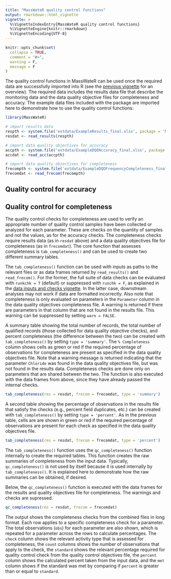 ```yaml
---
title: "MassWateR quality control functions"
output: rmarkdown::html_vignette
vignette: >
  %\VignetteIndexEntry{MassWateR quality control functions}
  %\VignetteEngine{knitr::rmarkdown}
  %\VignetteEncoding{UTF-8}
---
```


```r
knitr::opts_chunk$set(
  collapse = TRUE,
  comment = "#>", 
  warning = F, 
  message = F
)
```

The quality control functions in MassWateR can be used once the required data are successfully imported into R (see the [previous vignette](https://massbays-tech.github.io/MassWateR/articles/datainput.html) for an overview).  The required data includes the results data file that describe the monitoring data and the data quality objective files for completeness and accuracy.  The example data files included with the package are imported here to demonstrate how to use the quality control functions:

```r
library(MassWateR)

# import results data
respth <- system.file('extdata/ExampleResults_final.xlsx', package = 'MassWateR')
resdat <- read_results(respth)

# import data quality objectives for accuracy
accpth <- system.file('extdata/ExampleDQOAccuracy_final.xlsx', package = 'MassWateR')
accdat <- read_acc(accpth)

# import data quality objectives for completeness
frecompth <- system.file('extdata/ExampleDQOFrequencyCompleteness_final.xlsx', package = 'MassWateR')
frecomdat <- read_frecom(frecompth)
```

## Quality control for accuracy

## Quality control for completeness

The quality control checks for completeness are used to verify an appropriate number of quality control samples have been collected or analyzed for each parameter.  These are checks on the quantity of samples and not the values, as for the accuracy checks.  The completeness checks require results data (as in `resdat` above) and a data quality objectives file for completeness (as in `frecomdat`).  The core function that assesses completeness is `tab_completeness()` and can be used to create two different summary tables.  

The `tab_completeness()` function can be used with inputs as paths to the relevant files or as data frames returned by `read_results()` and `read_frecom()`.  For the former, the full suite of data checks can be evaluated with `runkchk = T` (default) or suppressed with `runchk = F`, as explained in the [data inputs and checks vignette](https://massbays-tech.github.io/MassWateR/articles/datainput.html).  In the latter case, downstream analyses may not work if data are formatted incorrectly.  Also note that completeness is only evaluated on parameters in the `Parameter` column in the data quality objectives completeness file.  A warning is returned if there are parameters in that column that are not found in the results file.  This warning can be suppressed by setting `warn = FALSE`. 

A summary table showing the total number of records, the total number of qualified records (those collected for data quality objective checks), and percent completeness (the difference between the two) can be created with `tab_completeness()` by setting `type = 'summary'`.  The `% Completeness` column shows cells as green or red if the required percentage of observations for completeness are present as specified in the data quality objectives file. Note that a warning message is returned indicating that the parameter `Chloride` was found in the data quality objectives file, but was not found in the results data. Completeness checks are done only on parameters that are shared between the two.  The function is also executed with the data frames from above, since they have already passed the internal checks. 

```r
tab_completeness(res = resdat, frecom = frecomdat, type = 'summary')
```

A second table showing the percentage of observations in the results file that satisfy the checks (e.g., percent field duplicates, etc.) can be created with `tab_completeness()` by setting `type = 'percent'`.  As in the previous table, cells are are shown in green or red if the required percentage of observations are present for each check as specified in the data quality objectives file.

```r
tab_completeness(res = resdat, frecom = frecomdat, type = 'percent')
```

The `tab_completeness()` function uses the `qc_completeness()` function internally to create the required tables.  This function creates the raw summaries of completeness from the input data.  Typically, `qc_completeness()` is not used by itself because it is used internally by `tab_completeness()`.  It is explained here to demonstrate how the raw summaries can be obtained, if desired. 

Below, the `qc_completeness()` function is executed with the data frames for the results and quality objectives file for completeness.  The warnings and checks are supressed. 

```r
qc_completeness(res = resdat, frecom = frecomdat)
```

The output shows the completeness checks from the combined files in long format.  Each row applies to a specific completeness check for a parameter. The total observations (`obs`) for each parameter are also shown, which is repeated for a parameter across the rows to calculate percentages.  The `check` column shows the relevant activity type that is assessed for completeness, the `count` columns shows the number of observations that apply to the check, the `standard` shows the relevant percentage required for quality control check from the quality control objectives file, the `percent` column shows the calculated percent taken from the input data, and the `met` column shows if the standard was met by comparing if `percent` is greater than or equal to `standard`.
